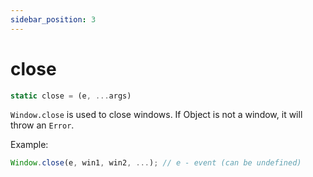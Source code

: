 ```yaml
---
sidebar_position: 3
---
```

# close

```js
static close = (e, ...args)
```

`Window.close` is used to close windows. If Object is not a window, it will throw an `Error`.

Example:
```js
Window.close(e, win1, win2, ...); // e - event (can be undefined)
```